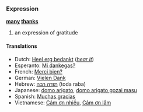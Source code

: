 ===Expression===
'''[[many]] [[thanks]]'''
# an expression of gratitude

====Translations====
*Dutch: [[Heel erg bedankt]] (''[[Media:Heel_erg_bedankt.ogg|hear it]]'')
*Esperanto: [[Mi dankegas?]]
*French: [[Merci bien?]]
*German: [[Vielen Dank]]
*Hebrew: [[תודה רבה]] (toda raba)
*Japanese: [[domo arigato]], [[domo arigato gozai masu]]
*Spanish: [[Muchas gracias]]
*Vietnamese: [[Cảm ơn nhiều]], [[Cảm ơn lắm]]
